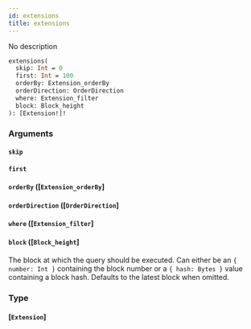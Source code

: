 ```yaml
---
id: extensions
title: extensions
---
```


No description

```graphql
extensions(
  skip: Int = 0
  first: Int = 100
  orderBy: Extension_orderBy
  orderDirection: OrderDirection
  where: Extension_filter
  block: Block_height
): [Extension!]!

```

### Arguments

#### `skip` 

#### `first` 

#### `orderBy` ([`Extension_orderBy`]

#### `orderDirection` ([`OrderDirection`]

#### `where` ([`Extension_filter`]

#### `block` ([`Block_height`]

The block at which the query should be executed. Can either be an `{ number: Int }` containing the block number or a `{ hash: Bytes }` value containing a block hash. Defaults to the latest block when omitted.

### Type

#### [`Extension`]
